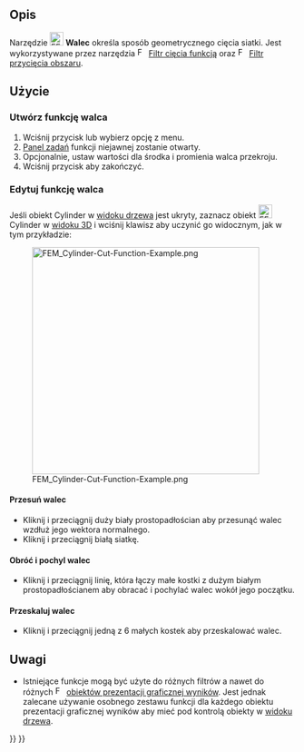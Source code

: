 <languages/>

{{Docnav
|[[FEM_PostCreateFunctionSphere/pl|Sfera]]
|[[FEM_PostCreateFunctionBox/pl|Prostopadłościan]]
|[[FEM_Workbench/pl|środowisko pracy MES]]
|IconL=FEM_PostCreateFunctionSphere.svg
|IconR=FEM_PostCreateFunctionBox.svg
|IconC=Workbench_FEM.svg
}}

{{GuiCommand/pl
|Name=FEM PostCreateFunctionCylinder
|Name/pl=MES: Walec
|MenuLocation=Wyniki → Funkcje filtrów → Walec
|Workbenches=[[FEM_Workbench/pl|MES]]
|Version=0.21
|SeeAlso=[[FEM_tutorial/pl|Poradnik MES]]
}}

<span id="Description"></span>
==Opis==

Narzędzie [[Image:FEM_PostCreateFunctionCylinder.svg|24px]] '''Walec''' określa sposób geometrycznego cięcia siatki. Jest wykorzystywane przez narzędzia [[Image:FEM_PostFilterCutFunction.svg|16px]] [[FEM_PostFilterCutFunction/pl|Filtr cięcia funkcją]] oraz [[Image:FEM_PostFilterClipRegion.svg|16px]] [[FEM_PostFilterClipRegion/pl|Filtr przycięcia obszaru]].

<span id="Usage"></span>
==Użycie==

<span id="Create_a_cylinder_function"></span>
===Utwórz funkcję walca===

# Wciśnij przycisk {{Button|[[Image:FEM_PostCreateFunctionCylinder.svg|16px]] [[FEM_PostCreateFunctionCylinder/pl|Walec]]}} lub wybierz opcję {{MenuCommand|Wyniki → Funkcje filtrów → [[Image:FEM_PostCreateFunctionCylinder.svg|16px]] Walec}} z menu.
# [[Task_panel/pl|Panel zadań]] funkcji niejawnej zostanie otwarty.
# Opcjonalnie, ustaw wartości dla środka i promienia walca przekroju.
# Wciśnij przycisk {{Button|OK}} aby zakończyć.

<span id="Edit_a_cylinder_function"></span>
===Edytuj funkcję walca===

Jeśli obiekt Cylinder w [[Tree_view/pl|widoku drzewa]] jest ukryty, zaznacz obiekt [[Image:FEM_PostCreateFunctionCylinder.svg|24px]] Cylinder w [[3D_view/pl|widoku 3D]] i wciśnij klawisz {{KEY|Spacja}} aby uczynić go widocznym, jak w tym przykładzie:

[[File:FEM_Cylinder-Cut-Function-Example.png|400px]]

<span id="Move_the_cylinder"></span>
====Przesuń walec====

* Kliknij i przeciągnij duży biały prostopadłościan aby przesunąć walec wzdłuż jego wektora normalnego.
* Kliknij i przeciągnij białą siatkę.

<span id="Rotate_and_tilt_the_cylinder"></span>
====Obróć i pochyl walec====

* Kliknij i przeciągnij linię, która łączy małe kostki z dużym białym prostopadłościanem aby obracać i pochylać walec wokół jego początku.

<span id="Scale_the_cylinder"></span>
====Przeskaluj walec====

* Kliknij i przeciągnij jedną z 6 małych kostek aby przeskalować walec.

<span id="Notes"></span>
==Uwagi==

* Istniejące funkcje mogą być użyte do różnych filtrów a nawet do różnych [[Image:FEM_PostPipelineFromResult.svg|16px]] [[FEM_PostPipelineFromResult/pl|obiektów prezentacji graficznej wyników]]. Jest jednak zalecane używanie osobnego zestawu funkcji dla każdego obiektu prezentacji graficznej wyników aby mieć pod kontrolą obiekty w [[Tree_view/pl|widoku drzewa]].


{{Docnav
|[[FEM_PostCreateFunctionSphere/pl|Sfera]]
|[[FEM_PostCreateFunctionBox/pl|Prostopadłościan]]
|[[FEM_Workbench/pl|środowisko pracy MES]]
|IconL=FEM_PostCreateFunctionSphere.svg
|IconR=FEM_PostCreateFunctionBox.svg
|IconC=Workbench_FEM.svg
}}

{{FEM Tools navi{{#translation:}}}}
{{Userdocnavi{{#translation:}}}}